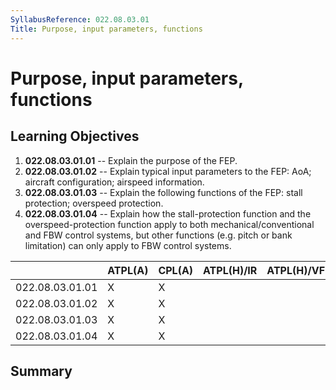 ```yaml
---
SyllabusReference: 022.08.03.01
Title: Purpose, input parameters, functions
---
```


# Purpose, input parameters, functions

## Learning Objectives

1.  **022.08.03.01.01** -- Explain the purpose of the FEP.
2.  **022.08.03.01.02** -- Explain typical input parameters to the FEP: AoA;
    aircraft configuration; airspeed information.
3.  **022.08.03.01.03** -- Explain the following functions of the FEP: stall
    protection; overspeed protection.
4.  **022.08.03.01.04** -- Explain how the stall-protection function and the
    overspeed-protection function apply to both mechanical/conventional and FBW
    control systems, but other functions (e.g. pitch or bank limitation) can
    only apply to FBW control systems.

|                 | ATPL(A) | CPL(A) | ATPL(H)/IR | ATPL(H)/VFR | CPL(H) | IR  | CBIR(A) |
| --------------- | ------- | ------ | ---------- | ----------- | ------ | --- | ------- |
| 022.08.03.01.01 | X       | X      |            |             |        | X   |         |
| 022.08.03.01.02 | X       | X      |            |             |        | X   |         |
| 022.08.03.01.03 | X       | X      |            |             |        | X   |         |
| 022.08.03.01.04 | X       | X      |            |             |        | X   |         |

## Summary
